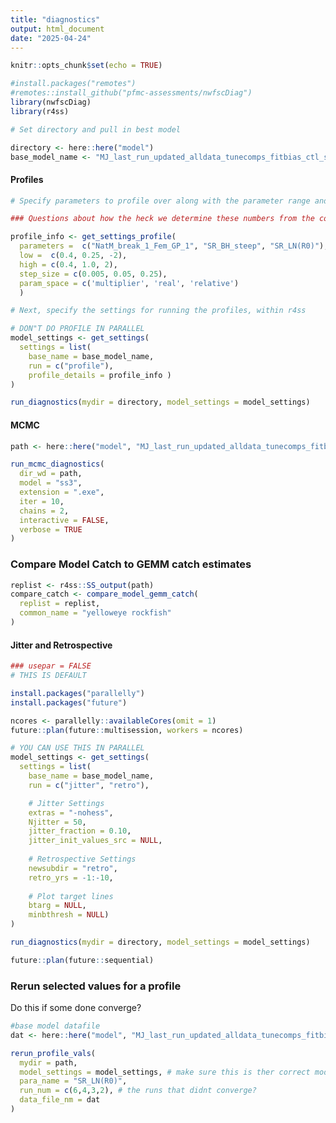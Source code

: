 ```yaml
---
title: "diagnostics"
output: html_document
date: "2025-04-24"
---
```


```r
knitr::opts_chunk$set(echo = TRUE)

#install.packages("remotes")
#remotes::install_github("pfmc-assessments/nwfscDiag")
library(nwfscDiag)
library(r4ss)

# Set directory and pull in best model

directory <- here::here("model")
base_model_name <- "MJ_last_run_updated_alldata_tunecomps_fitbias_ctl_start_20250416"
```

#### Profiles ####

```r
# Specify parameters to profile over along with the parameter range and step size:

### Questions about how the heck we determine these numbers from the control file?

profile_info <- get_settings_profile(
  parameters =  c("NatM_break_1_Fem_GP_1", "SR_BH_steep", "SR_LN(R0)"),
  low =  c(0.4, 0.25, -2),
  high = c(0.4, 1.0, 2),
  step_size = c(0.005, 0.05, 0.25),
  param_space = c('multiplier', 'real', 'relative')
  )

# Next, specify the settings for running the profiles, within r4ss

# DON"T DO PROFILE IN PARALLEL
model_settings <- get_settings(
  settings = list(
    base_name = base_model_name,
    run = c("profile"),
    profile_details = profile_info )
)

run_diagnostics(mydir = directory, model_settings = model_settings)
```

#### MCMC ####

```r
path <- here::here("model", "MJ_last_run_updated_alldata_tunecomps_fitbias_ctl_start_20250416")

run_mcmc_diagnostics(
  dir_wd = path,
  model = "ss3",
  extension = ".exe",
  iter = 10,
  chains = 2,
  interactive = FALSE,
  verbose = TRUE
)

```

### Compare Model Catch to GEMM catch estimates###

```r
replist <- r4ss::SS_output(path)
compare_catch <- compare_model_gemm_catch(
  replist = replist,
  common_name = "yelloweye rockfish"
)

```

#### Jitter and Retrospective ####

```r

### usepar = FALSE
# THIS IS DEFAULT

install.packages("parallelly")
install.packages("future")

ncores <- parallelly::availableCores(omit = 1)
future::plan(future::multisession, workers = ncores)

# YOU CAN USE THIS IN PARALLEL
model_settings <- get_settings(
  settings = list(
    base_name = base_model_name,
    run = c("jitter", "retro"),

    # Jitter Settings
    extras = "-nohess",
    Njitter = 50,
    jitter_fraction = 0.10,
    jitter_init_values_src = NULL,
    
    # Retrospective Settings
    newsubdir = "retro",
    retro_yrs = -1:-10,
    
    # Plot target lines
    btarg = NULL,
    minbthresh = NULL)
)

run_diagnostics(mydir = directory, model_settings = model_settings)

future::plan(future::sequential)

```

### Rerun selected values for a profile ###
Do this if some done converge?

```r
#base model datafile
dat <- here::here("model", "MJ_last_run_updated_alldata_tunecomps_fitbias_ctl_start_20250416", "yelloweye_data")

rerun_profile_vals(
  mydir = path,
  model_settings = model_settings, # make sure this is ther correct model settings
  para_name = "SR_LN(R0)",
  run_num = c(6,4,3,2), # the runs that didnt converge?
  data_file_nm = dat
)

```






